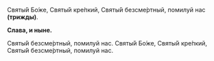 Святы́й Бо́же, Святы́й кре́пкий, Святы́й безсме́ртный, помилуй нас **(трижды)**.

**Слава, и ныне.**

Святы́й безсме́ртный, помилуй нас. Святы́й Бо́же, Святы́й кре́пкий, Святы́й безсме́ртный, помилуй нас.

